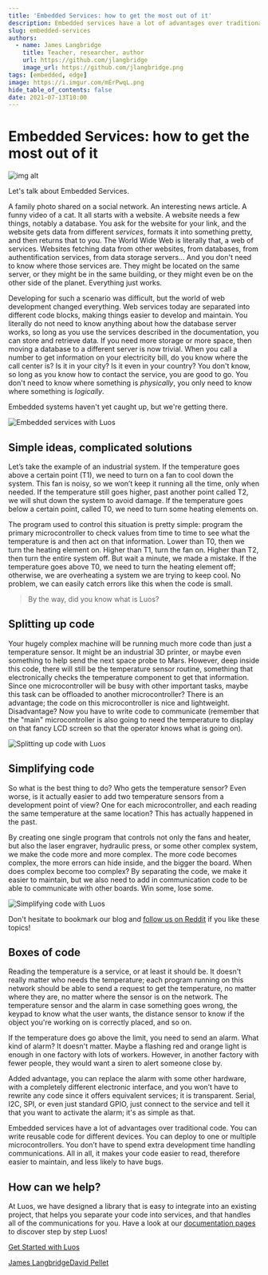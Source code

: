```yaml
---
title: 'Embedded Services: how to get the most out of it'
description: Embedded services have a lot of advantages over traditional code. You can write reusable code for different devices, deploy it to one or multiple microcontrollers.
slug: embedded-services
authors:
  - name: James Langbridge
    title: Teacher, researcher, author
    url: https://github.com/jlangbridge
    image_url: https://github.com/jlangbridge.png
tags: [embedded, edge]
image: https://i.imgur.com/mErPwqL.png
hide_table_of_contents: false
date: 2021-07-13T10:00
---
```


# Embedded Services: how to get the most out of it

![img alt](/img/blog/19.png)

Let's talk about Embedded Services.

A family photo shared on a social network. An interesting news article. A funny video of a cat. It all starts with a website. A website needs a few things, notably a database. You ask for the website for your link, and the website gets data from different _services_, formats it into something pretty, and then returns that to you. The World Wide Web is literally that, a web of services. Websites fetching data from other websites, from databases, from authentification services, from data storage servers... And you don't need to know where those services are. They might be located on the same server, or they might be in the same building, or they might even be on the other side of the planet. Everything just works.

<!--truncate-->

Developing for such a scenario was difficult, but the world of web development changed everything. Web services today are separated into different code blocks, making things easier to develop and maintain. You literally do not need to know anything about how the database server works, so long as you use the services described in the documentation, you can store and retrieve data. If you need more storage or more space, then moving a database to a different server is now trivial. When you call a number to get information on your electricity bill, do you know where the call center is? Is it in your city? Is it even in your country? You don't know, so long as you know how to contact the service, you are good to go. You don't need to know where something is _physically_, you only need to know where something is _logically_.

Embedded systems haven't yet caught up, but we're getting there.

![Embedded services with Luos](https://uploads-ssl.webflow.com/602cf5c87ad04ea98eaa99da/60922bcbc4a2dd8c7813fae8_Luos_04_03c%20(1).jpeg)

<h2> Simple ideas, complicated solutions </h2>

Let’s take the example of an industrial system. If the temperature goes above a certain point (T1), we need to turn on a fan to cool down the system. This fan is noisy, so we won’t keep it running all the time, only when needed. If the temperature still goes higher, past another point called T2, we will shut down the system to avoid damage. If the temperature goes below a certain point, called T0, we need to turn some heating elements on.

The program used to control this situation is pretty simple: program the primary microcontroller to check values from time to time to see what the temperature is and then act on that information. Lower than T0, then we turn the heating element on. Higher than T1, turn the fan on. Higher than T2, then turn the entire system off. But wait a minute, we made a mistake. If the temperature goes above T0, we need to turn the heating element off; otherwise, we are overheating a system we are trying to keep cool. No problem, we can easily catch errors like this when the code is small.

> By the way, did you know what is Luos?

<h2> Splitting up code </h2> 

Your hugely complex machine will be running much more code than just a temperature sensor. It might be an industrial 3D printer, or maybe even something to help send the next space probe to Mars. However, deep inside this code, there will still be the temperature sensor routine, something that electronically checks the temperature component to get that information. Since one microcontroller will be busy with other important tasks, maybe this task can be offloaded to another microcontroller? There is an advantage; the code on this microcontroller is nice and lightweight. Disadvantage? Now you have to write code to communicate (remember that the "main" microcontroller is also going to need the temperature to display on that fancy LCD screen so that the operator knows what is going on).

![Splitting up code with Luos](https://uploads-ssl.webflow.com/602cf5c87ad04ea98eaa99da/60922bdf214e767d3b4b614d_Luos_04_02c_(1).jpeg)

<h2> Simplifying code </h2> 

So what is the best thing to do? Who gets the temperature sensor? Even worse, is it actually easier to add two temperature sensors from a development point of view? One for each microcontroller, and each reading the same temperature at the same location? This has actually happened in the past.

By creating one single program that controls not only the fans and heater, but also the laser engraver, hydraulic press, or some other complex system, we make the code more and more complex. The more code becomes complex, the more errors can hide inside, and the bigger the board. When does complex become too complex? By separating the code, we make it easier to maintain, but we also need to add in communication code to be able to communicate with other boards. Win some, lose some.

![Simplifying code with Luos](https://uploads-ssl.webflow.com/602cf5c87ad04ea98eaa99da/60922bee7c0db41a1c83e693_Luos_04_01c%20(1).jpeg)

Don't hesitate to bookmark our blog and [follow us on Reddit](https://bit.ly/JoinLuosReddit) if you like these topics!

<h2> Boxes of code </h2> 

Reading the temperature is a service, or at least it should be. It doesn't really matter who needs the temperature; each program running on this network should be able to send a request to get the temperature, no matter where they are, no matter where the sensor is on the network. The temperature sensor and the alarm in case something goes wrong, the keypad to know what the user wants, the distance sensor to know if the object you're working on is correctly placed, and so on.

If the temperature does go above the limit, you need to send an alarm. What kind of alarm? It doesn't matter. Maybe a flashing red and orange light is enough in one factory with lots of workers. However, in another factory with fewer people, they would want a siren to alert someone close by.

Added advantage, you can replace the alarm with some other hardware, with a completely different electronic interface, and you won’t have to rewrite any code since it offers equivalent services; it is transparent. Serial, I2C, SPI, or even just standard GPIO, just connect to the service and tell it that you want to activate the alarm; it's as simple as that.

Embedded services have a lot of advantages over traditional code. You can write reusable code for different devices. You can deploy to one or multiple microcontrollers. You don’t have to spend extra development time handling communications. All in all, it makes your code easier to read, therefore easier to maintain, and less likely to have bugs.

<h2> How can we help? </h2> 

At Luos, we have designed a library that is easy to integrate into an existing project, that helps you separate your code into services, and that handles all of the communications for you. Have a look at our [documentation pages](https://docs.luos.io/) to discover step by step Luos!

[Get Started with Luos](https://docs.luos.io/get-started/get-started)

[James Langbridge](#)[David Pellet](https://davelhan.artstation.com/)